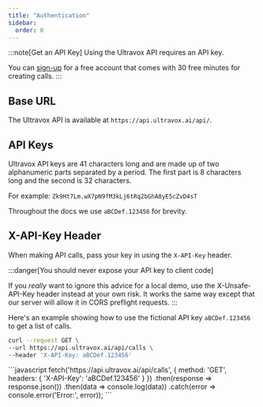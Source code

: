 ```yaml
---
title: "Authentication"
sidebar:
  order: 0
---
```



:::note[Get an API Key]
Using the Ultravox API requires an API key.

You can [sign-up](https://app.ultravox.ai) for a free account that comes with 30 free minutes for creating calls.
:::

## Base URL
The Ultravox API is available at `https://api.ultravox.ai/api/`.

## API Keys
Ultravox API keys are 41 characters long and are made up of two alphanumeric parts separated by a period. The first part is 8 characters long and the second is 32 characters.

For example: `Zk9Ht7Lm.wX7pN9fM3kLj6tRq2bGhA8yE5cZvD4sT`

Throughout the docs we use `aBCDef.123456` for brevity.

## X-API-Key Header
When making API calls, pass your key in using the `X-API-Key` header.

:::danger[You should never expose your API key to client code]

If you *really* want to ignore this advice for a local demo, use the X-Unsafe-API-Key header
instead at your own risk. It works the same way except that our server will allow it in CORS preflight requests.
:::

Here's an example showing how to use the fictional API key `aBCDef.123456` to get a list of calls.
<Tabs syncKey="example-language">
  <TabItem label="cURL">
  ```bash
  curl --request GET \
  --url https://api.ultravox.ai/api/calls \
  --header 'X-API-Key: aBCDef.123456'

  ```
  </TabItem>
  <TabItem label="JavaScript">
  ```javascript
  fetch('https://api.ultravox.ai/api/calls', {
    method: 'GET',
    headers: {
      'X-API-Key': 'aBCDef.123456'
    }
  })
  .then(response => response.json())
  .then(data => console.log(data))
  .catch(error => console.error('Error:', error));
  ```
  </TabItem>
</Tabs>
